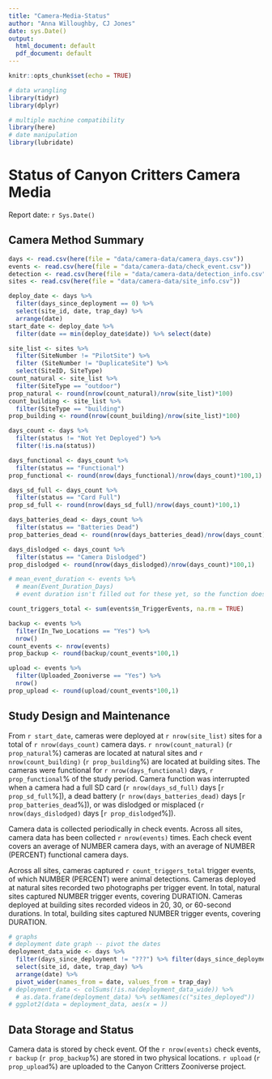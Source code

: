 ```yaml
---
title: "Camera-Media-Status"
author: "Anna Willoughby, CJ Jones"
date: sys.Date()
output:
  html_document: default
  pdf_document: default
---
```


```r
knitr::opts_chunk$set(echo = TRUE)

# data wrangling 
library(tidyr)
library(dplyr)

# multiple machine compatibility 
library(here)
# date manipulation 
library(lubridate)
```

# Status of Canyon Critters Camera Media

Report date: `r Sys.Date()`

## Camera Method Summary

<!-- Should this be a separate paragraph/section from the one about maintenance? Or is this just a placeholder heading? -->

```r
days <- read.csv(here(file = "data/camera-data/camera_days.csv"))
events <- read.csv(here(file = "data/camera-data/check_event.csv"))
detection <- read.csv(here(file = "data/camera-data/detection_info.csv"))
sites <- read.csv(here(file = "data/camera-data/site_info.csv"))

deploy_date <- days %>%
  filter(days_since_deployment == 0) %>%
  select(site_id, date, trap_day) %>%
  arrange(date)
start_date <- deploy_date %>%
  filter(date == min(deploy_date$date)) %>% select(date)

site_list <- sites %>% 
  filter(SiteNumber != "PilotSite") %>%
  filter (SiteNumber != "DuplicateSite") %>%
  select(SiteID, SiteType)
count_natural <- site_list %>%
  filter(SiteType == "outdoor")
prop_natural <- round(nrow(count_natural)/nrow(site_list)*100)
count_building <- site_list %>%
  filter(SiteType == "building")
prop_building <- round(nrow(count_building)/nrow(site_list)*100)

days_count <- days %>%
  filter(status != "Not Yet Deployed") %>%
  filter(!is.na(status))

days_functional <- days_count %>%
  filter(status == "Functional")
prop_functional <- round(nrow(days_functional)/nrow(days_count)*100,1)

days_sd_full <- days_count %>%
  filter(status == "Card Full")
prop_sd_full <- round(nrow(days_sd_full)/nrow(days_count)*100,1)

days_batteries_dead <- days_count %>%
  filter(status == "Batteries Dead")
prop_batteries_dead <- round(nrow(days_batteries_dead)/nrow(days_count)*100)

days_dislodged <- days_count %>%
  filter(status == "Camera Dislodged")
prop_dislodged <- round(nrow(days_dislodged)/nrow(days_count)*100,1)

# mean_event_duration <- events %>%
  # mean(Event_Duration_Days)
  # event duration isn't filled out for these yet, so the function doesn't have any numbers to draw on until that's updated

count_triggers_total <- sum(events$n_TriggerEvents, na.rm = TRUE)

backup <- events %>%
  filter(In_Two_Locations == "Yes") %>%
  nrow()
count_events <- nrow(events)
prop_backup <- round(backup/count_events*100,1)

upload <- events %>%
  filter(Uploaded_Zooniverse == "Yes") %>%
  nrow()
prop_upload <- round(upload/count_events*100,1)

```

## Study Design and Maintenance

From `r start_date`, cameras were deployed at `r nrow(site_list)` sites for a total of `r nrow(days_count)` camera days. `r nrow(count_natural)` (`r prop_natural`%) cameras are located at natural sites and `r nrow(count_building)` (`r prop_building`%) are located at building sites. The cameras were functional for `r nrow(days_functional)` days, `r prop_functional`% of the study period. Camera function was interrupted when a camera had a full SD card (`r nrow(days_sd_full)` days [`r prop_sd_full`%]), a dead battery (`r nrow(days_batteries_dead)` days [`r prop_batteries_dead`%]), or was dislodged or misplaced (`r nrow(days_dislodged)` days [`r prop_dislodged`%]).

Camera data is collected periodically in check events. Across all sites, camera data has been collected `r nrow(events)` times. Each check event covers an average of NUMBER camera days, with an average of NUMBER (PERCENT) functional camera days.

Across all sites, cameras captured `r count_triggers_total` trigger events, of which NUMBER (PERCENT) were animal detections. Cameras deployed at natural sites recorded two photographs per trigger event. In total, natural sites captured NUMBER trigger events, covering DURATION. Cameras deployed at building sites recorded videos in 20, 30, or 60-second durations. In total, building sites captured NUMBER trigger events, covering DURATION.

```r
# graphs
# deployment date graph -- pivot the dates
deployment_data_wide <- days %>%
  filter(days_since_deployment != "???") %>% filter(days_since_deployment != "n/a") %>%
  select(site_id, date, trap_day) %>%
  arrange(date) %>%
  pivot_wider(names_from = date, values_from = trap_day)
# deployment_data <- colSums(!is.na(deployment_data_wide)) %>%
  # as.data.frame(deployment_data) %>% setNames(c("sites_deployed"))
# ggplot2(data = deployment_data, aes(x = ))
```

## Data Storage and Status

Camera data is stored by check event. Of the `r nrow(events)` check events, `r backup` (`r prop_backup`%) are stored in two physical locations. `r upload` (`r prop_upload`%) are uploaded to the Canyon Critters Zooniverse project.

